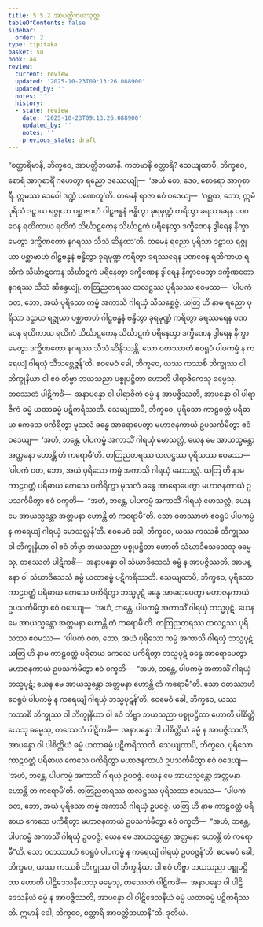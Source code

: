 ```yaml
---
title: 5.5.2 အာပတ္တိဘယသုတ္တ
tableOfContents: false
sidebar:
  order: 2
type: tipitaka
basket: su
book: a4
review:
  current: review
  updated: '2025-10-23T09:13:26.088900'
  updated_by: ''
  notes: ''
  history:
  - state: review
    date: '2025-10-23T09:13:26.088900'
    updated_by: ''
    notes: ''
    previous_state: draft
---
```



<ReviewStatus review={frontmatter.review} showDetails={true} />

<HypothesisAnnotation frontmatter={frontmatter} />

<DynamicBreadcrumb />

<Division number="244" book="a4" e="ch" v="15" p="563">

<Paragraph number="1488" book="a4">
“စတ္တာရိမာနိ, ဘိက္ခဝေ, အာပတ္တိဘယာနိ. ကတမာနိ စတ္တာရိ? သေယျထာပိ, ဘိက္ခဝေ, စောရံ အာဂုစာရိံ ဂဟေတွာ ရညော ဒဿေယျုံ—  ‘အယံ တေ, ဒေဝ, စောရော အာဂုစာရီ. ဣမဿ ဒေဝေါ ဒဏ္ဍံ ပဏေတူ’တိ. တမေနံ ရာဇာ ဧဝံ ဝဒေယျ—  ‘ဂစ္ဆထ, ဘော, ဣမံ ပုရိသံ ဒဠှာယ ရဇ္ဇုယာ ပစ္ဆာဗာဟံ ဂါဠှဗန္ဓနံ ဗန္ဓိတွာ ခုရမုဏ္ဍံ ကရိတွာ ခရဿရေန ပဏဝေန ရထိကာယ ရထိကံ သိင်္ဃာဋကေန သိင်္ဃာဋကံ ပရိနေတွာ ဒက္ခိဏေန ဒွါရေန နိက္ခာမေတွာ ဒက္ခိဏတော နဂရဿ သီသံ ဆိန္ဒထာ’တိ. တမေနံ ရညော ပုရိသာ ဒဠှာယ ရဇ္ဇုယာ ပစ္ဆာဗာဟံ ဂါဠှဗန္ဓနံ ဗန္ဓိတွာ ခုရမုဏ္ဍံ ကရိတွာ ခရဿရေန ပဏဝေန ရထိကာယ ရထိကံ သိင်္ဃာဋကေန သိင်္ဃာဋကံ ပရိနေတွာ ဒက္ခိဏေန ဒွါရေန နိက္ခာမေတွာ ဒက္ခိဏတော နဂရဿ သီသံ ဆိန္ဒေယျုံ. တတြညတရဿ ထလဋ္ဌဿ ပုရိသဿ ဧဝမဿ—  ‘ပါပကံ ဝတ, ဘော, အယံ ပုရိသော ကမ္မံ အကာသိ ဂါရယှံ သီသစ္ဆေဇ္ဇံ. ယတြ ဟိ နာမ ရညော ပုရိသာ ဒဠှာယ ရဇ္ဇုယာ ပစ္ဆာဗာဟံ ဂါဠှဗန္ဓနံ ဗန္ဓိတွာ ခုရမုဏ္ဍံ ကရိတွာ ခရဿရေန ပဏဝေန ရထိကာယ ရထိကံ သိင်္ဃာဋကေန သိင်္ဃာဋကံ ပရိနေတွာ ဒက္ခိဏေန ဒွါရေန နိက္ခာမေတွာ ဒက္ခိဏတော နဂရဿ သီသံ ဆိန္ဒိဿန္တိ. သော ဝတဿာဟံ ဧဝရူပံ ပါပကမ္မံ န ကရေယျံ ဂါရယှံ သီသစ္ဆေဇ္ဇန်’တိ. ဧဝမေဝံ ခေါ, ဘိက္ခဝေ, ယဿ ကဿစိ ဘိက္ခုဿ ဝါ ဘိက္ခုနိယာ ဝါ ဧဝံ တိဗ္ဗာ ဘယသညာ ပစ္စုပဋ္ဌိတာ ဟောတိ ပါရာဇိကေသု ဓမ္မေသု. တဿေတံ ပါဋိကင်္ခံ—  အနာပန္နော ဝါ ပါရာဇိကံ ဓမ္မံ န အာပဇ္ဇိဿတိ, အာပန္နော ဝါ ပါရာဇိကံ ဓမ္မံ ယထာဓမ္မံ ပဋိကရိဿတိ.
</Paragraph>

<Paragraph number="1489" book="a4">
သေယျထာပိ, ဘိက္ခဝေ, ပုရိသော ကာဠဝတ္ထံ ပရိဓာယ ကေသေ ပကိရိတွာ မုသလံ ခန္ဓေ အာရောပေတွာ မဟာဇနကာယံ ဥပသင်္ကမိတွာ ဧဝံ ဝဒေယျ—  ‘အဟံ, ဘန္တေ, ပါပကမ္မံ အကာသိံ ဂါရယှံ မောသလ္လံ, ယေန မေ အာယသ္မန္တော အတ္တမနာ ဟောန္တိ တံ ကရောမီ’တိ. တတြညတရဿ ထလဋ္ဌဿ ပုရိသဿ ဧဝမဿ—  ‘ပါပကံ ဝတ, ဘော, အယံ ပုရိသော ကမ္မံ အကာသိ ဂါရယှံ မောသလ္လံ. ယတြ ဟိ နာမ ကာဠဝတ္ထံ ပရိဓာယ ကေသေ ပကိရိတွာ မုသလံ ခန္ဓေ အာရောပေတွာ မဟာဇနကာယံ ဥပသင်္ကမိတွာ ဧဝံ ဝက္ခတိ—  “အဟံ, ဘန္တေ, ပါပကမ္မံ အကာသိံ ဂါရယှံ မောသလ္လံ, ယေန မေ အာယသ္မန္တော အတ္တမနာ ဟောန္တိ တံ ကရောမီ”တိ. သော ဝတဿာဟံ ဧဝရူပံ ပါပကမ္မံ န ကရေယျံ ဂါရယှံ မောသလ္လန်’တိ. ဧဝမေဝံ ခေါ, ဘိက္ခဝေ, ယဿ ကဿစိ ဘိက္ခုဿ ဝါ ဘိက္ခုနိယာ ဝါ ဧဝံ တိဗ္ဗာ ဘယသညာ ပစ္စုပဋ္ဌိတာ ဟောတိ သံဃာဒိသေသေသု ဓမ္မေသု, တဿေတံ ပါဋိကင်္ခံ—  အနာပန္နော ဝါ သံဃာဒိသေသံ ဓမ္မံ န အာပဇ္ဇိဿတိ, အာပန္နော ဝါ သံဃာဒိသေသံ ဓမ္မံ ယထာဓမ္မံ ပဋိကရိဿတိ.
</Paragraph>

<Paragraph number="1490" book="a4">
သေယျထာပိ, ဘိက္ခဝေ, ပုရိသော ကာဠဝတ္ထံ ပရိဓာယ ကေသေ ပကိရိတွာ ဘသ္မပုဋံ ခန္ဓေ အာရောပေတွာ မဟာဇနကာယံ ဥပသင်္ကမိတွာ ဧဝံ ဝဒေယျ—  ‘အဟံ, ဘန္တေ, ပါပကမ္မံ အကာသိံ ဂါရယှံ ဘသ္မပုဋံ. ယေန မေ အာယသ္မန္တော အတ္တမနာ ဟောန္တိ တံ ကရောမီ’တိ. တတြညတရဿ ထလဋ္ဌဿ ပုရိသဿ ဧဝမဿ—  ‘ပါပကံ ဝတ, ဘော, အယံ ပုရိသော ကမ္မံ အကာသိ ဂါရယှံ ဘသ္မပုဋံ. ယတြ ဟိ နာမ ကာဠဝတ္ထံ ပရိဓာယ ကေသေ ပကိရိတွာ ဘသ္မပုဋံ ခန္ဓေ အာရောပေတွာ မဟာဇနကာယံ ဥပသင်္ကမိတွာ ဧဝံ ဝက္ခတိ—  “အဟံ, ဘန္တေ, ပါပကမ္မံ အကာသိံ ဂါရယှံ ဘသ္မပုဋံ; ယေန မေ အာယသ္မန္တော အတ္တမနာ ဟောန္တိ တံ ကရောမီ”တိ. သော ဝတဿာဟံ ဧဝရူပံ ပါပကမ္မံ န ကရေယျံ ဂါရယှံ ဘသ္မပုဋန်’တိ. ဧဝမေဝံ ခေါ, ဘိက္ခဝေ, ယဿ ကဿစိ ဘိက္ခုဿ ဝါ ဘိက္ခုနိယာ ဝါ ဧဝံ တိဗ္ဗာ ဘယသညာ ပစ္စုပဋ္ဌိတာ ဟောတိ ပါစိတ္တိယေသု ဓမ္မေသု, တဿေတံ ပါဋိကင်္ခံ—  အနာပန္နော ဝါ ပါစိတ္တိယံ ဓမ္မံ န အာပဇ္ဇိဿတိ, အာပန္နော ဝါ ပါစိတ္တိယံ ဓမ္မံ ယထာဓမ္မံ ပဋိကရိဿတိ.
</Paragraph>

<Paragraph number="1491" book="a4">
သေယျထာပိ, ဘိက္ခဝေ, ပုရိသော ကာဠဝတ္ထံ ပရိဓာယ ကေသေ ပကိရိတွာ မဟာဇနကာယံ ဥပသင်္ကမိတွာ ဧဝံ ဝဒေယျ—  ‘အဟံ, ဘန္တေ, ပါပကမ္မံ အကာသိံ ဂါရယှံ ဥပဝဇ္ဇံ. ယေန မေ အာယသ္မန္တော အတ္တမနာ ဟောန္တိ တံ ကရောမီ’တိ. တတြညတရဿ ထလဋ္ဌဿ ပုရိသဿ ဧဝမဿ—  ‘ပါပကံ ဝတ, ဘော, အယံ ပုရိသော ကမ္မံ အကာသိ ဂါရယှံ ဥပဝဇ္ဇံ. ယတြ ဟိ နာမ ကာဠဝတ္ထံ ပရိဓာယ ကေသေ ပကိရိတွာ မဟာဇနကာယံ ဥပသင်္ကမိတွာ ဧဝံ ဝက္ခတိ—  “အဟံ, ဘန္တေ, ပါပကမ္မံ အကာသိံ ဂါရယှံ ဥပဝဇ္ဇံ; ယေန မေ အာယသ္မန္တော အတ္တမနာ ဟောန္တိ တံ ကရောမီ”တိ. သော ဝတဿာဟံ ဧဝရူပံ ပါပကမ္မံ န ကရေယျံ ဂါရယှံ ဥပဝဇ္ဇန်’တိ. ဧဝမေဝံ ခေါ, ဘိက္ခဝေ, ယဿ ကဿစိ ဘိက္ခုဿ ဝါ ဘိက္ခုနိယာ ဝါ ဧဝံ တိဗ္ဗာ ဘယသညာ ပစ္စုပဋ္ဌိတာ ဟောတိ ပါဋိဒေသနီယေသု ဓမ္မေသု, တဿေတံ ပါဋိကင်္ခံ—  အနာပန္နော ဝါ ပါဋိဒေသနီယံ ဓမ္မံ န အာပဇ္ဇိဿတိ, အာပန္နော ဝါ ပါဋိဒေသနီယံ ဓမ္မံ ယထာဓမ္မံ ပဋိကရိဿတိ. ဣမာနိ ခေါ, ဘိက္ခဝေ, စတ္တာရိ အာပတ္တိဘယာနီ”တိ.

</Paragraph>
</Division>

<Paragraph number="1492" type="center" book="a4">
ဒုတိယံ.
</Paragraph>